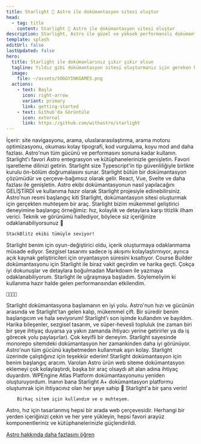 ```yaml
---
title: Starlight 🌟 Astro ile dokümantasyon sitesi oluştur
head:
  - tag: title
    content: Starlight 🌟 Astro ile dokümantasyon sitesi oluştur
description: Starlight, Astro ile güzel ve yüksek performanslı dokümantasyon siteleri oluşturmanıza yardımcı olur.
template: splash
editUrl: false
lastUpdated: false
hero:
  title: Starlight ile dokümanlarınız şıkır şıkır olsun
  tagline: Yıldız gibi dokümantasyon sitesi oluşturmanız için gereken her şey. Hızlı, erişilebilir ve kullanımı kolay.
  image:
    file: ~/assets/SOGGYINKGAMES.png
  actions:
    - text: Başla
      icon: right-arrow
      variant: primary
      link: getting-started
    - text: Github'da Görüntüle
      icon: external
      link: https://github.com/withastro/starlight
---
```



<CardGrid stagger>
	<Card title="Memnun eden dokümantasyon" icon="open-book">
		İçerir: site navigasyonu, arama, uluslararasılaştırma, arama motoru
		optimizasyonu, okuması kolay tipografi, kod vurgulama, koyu mod and daha
		fazlası.
	</Card>
	<Card title="Astro ile çalışır" icon="rocket">
		Astro'nun tüm gücünü ve performasını sonuna kadar kullanın. Starlight'ı
		favori Astro entegrasyon ve kütüphanelerinizle genişletin.
	</Card>
	<Card title="Markdown, Markdoc, ve MDX" icon="document">
		Favori işaretleme dilinizi getirin. Starlight size Typescript'in tip
		güvenliliğiyle birlikte kurulu ön-bölüm doğrumalasını sunar.
	</Card>
	<Card title="Kendi arayüz bileşenlerini getir" icon="puzzle">
		Starlight bütün bir dokümantasyon çözümüdür ve çerçeve-bağımsız olarak
		gelir. React, Vue, Svelte ve daha fazlası ile genişletin.
	</Card>
</CardGrid>

<TestimonialGrid title="İnsanlar ne diyor">
  <Testimonial
    name="Rachel"
    handle="rachelnabors"
    cite="https://twitter.com/astrodotbuild/status/1724934718745915558"
  >
  Astro ekibi dokümantasyonun nasıl yapılacağını GELİŞTİRDİ ve kullanıma hazır olarak Starlight projesiyle edinebilirsiniz.
  </Testimonial>
  <Testimonial
    name="Flavio"
    handle="flaviocopes"
    cite="https://twitter.com/flaviocopes/status/1738237658717905108"
  >
  Astro'nun resmi başlangıç kiti Starlight, dokümantasyon sitesi oluşturmak için gerçekten muhteşem bir araç.
  </Testimonial>
  <Testimonial
    name="Tomek"
    handle="sulco"
    cite="https://twitter.com/sulco/status/1735610348730802342"
  >
  Starlight bizim mükemmel geliştirici deneyimine başlangıç örneğimiz: hız, kolaylık ve detaylara karşı titizlik ilham verici. Teknik ve görünümü hallediyor, böylece siz içeriğinize odaklanabiliyorsunuz 👏
  
	StackBlitz ekibi tümüyle seviyor!
  </Testimonial>
  <Testimonial
    name="Roberto"
    handle="RmeetsH"
    cite="https://twitter.com/RmeetsH/status/1735783992018760090"
  >
  Starlight benim için oyun-değiştirici oldu, içerik oluşturmaya odaklanmama müsade ediyor.
  Sezgisel tasarımı sadece iş akışımı kolaylaştırmıyor, ayrıca açık kaynak geliştiricileri için oryantasyon süresini kısaltıyor.
  </Testimonial>
  <Testimonial
    name="Joel"
    handle="jhooks"
    cite="https://twitter.com/jhooks/status/1727405160547418405"
  >
	Course Builder dokümantasyonu için Starlight ile biraz vakit geçirdim ve harika geçti. Çokça iyi dokunuşlar ve detaylara boğulmadan Markdown ile yazmaya odaklanabiliyorum.
  </Testimonial>
  <Testimonial
    name="Rick"
    handle="rick_viscomi"
    cite="https://twitter.com/rick_viscomi/status/1665867447910510593"
  >
	Starlight ile uğraşmaya başladım. Söylemeliyim ki kullanıma hazır halde gelen performansından etkilendim.

    💯💯💯💯

  </Testimonial>
  <Testimonial
    name="Nicolas"
    handle="beaussan"
    cite="https://twitter.com/beaussan/status/1735625189583466893"
  >
	Starlight dokümantasyona başlamanın en iyi yolu. Astro'nun hızı ve gücünün arasında ve Starlight'tan gelen kalıp, mükemmel çift.
	Bir süredir benim başlangıcım ve hala seviyorum!

  </Testimonial>
  <Testimonial
    name="Sylwia"
    handle="SylwiaVargas"
    cite="https://x.com/SylwiaVargas/status/1726556825741578286"
  >
	Starlight'ı son işimde kullandım ve bayıldım. Harika bileşenler, sezgisel tasarım, ve süper-hevesli topluluk (ne zaman biri bir şeye ihtiyaç duyarsa ya yakın zamanda ihtiyacı yerine getirirler ya da iş görecek yolu paylaşırlar). Çok keyifli bir deneyim.
  </Testimonial>
  <Testimonial
    name="Lou Cyx"
    handle="loucyx"
    cite="https://elk.zone/m.webtoo.ls/@loucyx@mastodon.social/111587380021362284"
  >
	Starlight sayesinde monorepo sitemdeki dokümantasyon her zamankinden daha iyi görünüyor. Astro'nun tüm gücünü kaybetmeden kullanmak aşırı kolay. Starlight üzerinde çalıştığınız için teşekkür ederim!
  </Testimonial>
  <Testimonial
    name="BowTiedWebReaper"
    handle="BowTiedWebReapr"
    cite="https://twitter.com/BowTiedWebReapr/status/1735633399501697517"
  >
	Starlight dokümantasyon için benim başlangıç aracım. Varolan Astro ürün web siteme dokümantasyon eklemeyi çok kolaylaştırdı, başka bir araç olsaydı alt alan adına ihtiyaç duyardım.
  </Testimonial>
  <Testimonial
    name="Jeff"
    handle="J_Everhart383"
    cite="https://twitter.com/J_Everhart383/status/1691900590048292908"
  >
	WPEngine Atlas Platform dokümantasyonunu yeniden oluşturuyordum. İnanın bana Starlight A+ dokümantasyon platformu oluştumrak için ihtiyacınız olan her şeye sahip&nbsp;🙌
  </Testimonial>
  <Testimonial
    name="Chloe"
    handle="solelychloe"
    cite="https://twitter.com/solelychloe/status/1695115277602628082"
  >
    Starlight'a bir şans verin!

    	Birkaç sitem için kullandım ve o muhteşem.

  </Testimonial>
</TestimonialGrid>

<AboutAstro title="Size getirildi">
Astro, hız için tasarlanmış hepsi bir arada web çerçevesidir.
Herhangi bir yerden içeriğinizi çekin ve her yere yükleyin, hepsi favori arayüz komponentleriniz ve kütüphanelerinizle güçlendirildi.

[Astro hakkında daha fazlasını öğren](https://astro.build/)

</AboutAstro>
